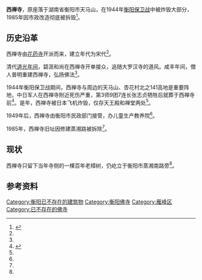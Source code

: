 '''西禅寺'''，原座落于湖南省衡阳市天马山，在1944年[[衡阳保卫战|衡阳保卫战]]中被炸毁大部分，1985年因市政改造彻底被拆毁<ref name=":0">{{Cite book|url=|title=衡阳市志|last=衡阳市地方志|first=编纂委员会|authorlink=|publisher=湖南人民出版社|year=1998年|isbn=9787543817555|location=|page=2819|pages=|chapter=第七十二编 宗教}}</ref>。

== 历史沿革 ==
西禅寺由[[花药寺|花药寺]]开派而来，建立年代为宋代<ref name=":0" />。

清代[[道光|道光年间]]，碧涯和尚在西禅寺开单接众，追随大罗汉寺的道风。咸丰年间，僧人普明重建西禅寺，弘扬佛法<ref name=":0" />。

1944年衡阳保卫战期间，西禅寺与周边的天马山、杏花村北之141高地是重要阵地，中日军人在西禅寺附近死伤严重，第3师9团7连长张志贞牺牲后就葬于西禅寺前<ref name=":1">{{Cite news|url=http://news.ldnews.cn/zhnews/hunan/201507/421741.shtml|title=70年祭·烽火衡阳：西禅寺与老樟树守护相望|last=王|first=鹏|date=2015年7月14日|work=中国衡阳新闻网|accessdate=|archive-date=2020年11月16日|archive-url=https://web.archive.org/web/20201116044202/http://news.ldnews.cn/zhnews/hunan/201507/421741.shtml|dead-url=no}}</ref>。是年，西禅寺被日本飞机炸毁，仅存天王殿和禅堂两处<ref name=":0" />。

1949年后，西禅寺由衡阳市民政部门接管，办儿童生产教养院<ref name=":0" />。

1985年，西禅寺旧址因修建蒸湘路被拆除<ref name=":0" />。

== 现状 ==
西禅寺只留下当年寺侧的一棵百年老樟树，仍屹立于衡阳市蒸湘南路旁<ref name=":1" />。

== 参考资料 ==
{{Reflist|2}}

[[Category:衡阳已不存在的建筑物|Category:衡阳已不存在的建筑物]]
[[Category:衡阳佛寺|Category:衡阳佛寺]]
[[Category:雁峰区|Category:雁峰区]]
[[Category:已不存在的佛寺|Category:已不存在的佛寺]]